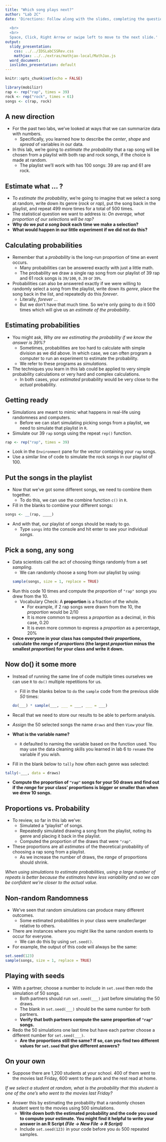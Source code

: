```yaml
---
title: "Which song plays next?"
author: "Lab 2C"
date: 'Directions: Follow along with the slides, completing the questions in <font color=#25679E><b>blue</b></font> on your computer, and answering the questions in **red** in your journal.  
  
  <br>
  <br>
  Space, Click, Right Arrow or swipe left to move to the next slide.'
output:
  slidy_presentation:
    css: ../../IDSLabCSSRev.css
    mathjax: ../../extras/mathjax-local/MathJax.js
  word_document:
  ioslides_presentation: default
---
```


```r
knitr::opts_chunk$set(echo = FALSE)
```

```r
library(mobilizr)
rap <- rep("rap", times = 39)
rock <- rep("rock", times = 61)
songs <- c(rap, rock)
```

## A new direction

- For the past two labs, we've looked at ways that we can summarize data with numbers.
    - Specifically, you learned how to describe the _center_, _shape_ and _spread_ of variables in our data.
- In this lab, we're going to _estimate the probability_ that a rap song will be chosen from a playlist with both rap and rock songs, if the choice is made at random.
    - The playlist we'll work with has 100 songs: 39 are rap and 61 are rock.


## Estimate what ... ?

- To _estimate the probability_, we're going to imagine that we select a song at random, write down its genre (_rock_ or _rap_), put the song back in the playlist, and repeat 499 more times for a total of 500 times.
- The statistical question we want to address is: _On average, what proportion of our selections will be rap?_
- **Why do we _put a song back_ each time we make a selection?** 
- **What would happen in our little experiment if we did not do this?**  


## Calculating probabilities

- Remember that a _probability_ is the long-run proportion of time an event occurs.
    - Many probabilities can be answered exactly with just a little math. 
    - The probability we draw a single rap song from our playlist of 39 rap and 61 rock songs is `39/100`, `0.39` or `39%`.
- Probabilities can also be answered exactly if we were willing to randomly select a song from the playlist, write down its _genre_, place the song back in the list, and repeatedly do this _forever_.
    - Literally, _forever_ ...
    - But we don't have that much time. So we're only going to do it 500 times which will give us an _estimate of the probability_.


## Estimating probabilities

- You might ask, _Why are we estimating the probability if we know the answer is 39%?_  
    - Sometimes, probabilities are too hard to calculate with simple division as we did above. In which case, we can often program a computer to run an experiment to estimate the probability.
    - We refer to these programs as _simulations_.
- The techniques you learn in this lab could be applied to very simple probability calculations or very hard and complex calculations.
    - In both cases, your _estimated_ probability would be very close to the _actual_ probability.


## Getting ready

- Simulations are meant to mimic what happens in real-life using randomness and computers.
    - Before we can start simulating picking songs from a playlist, we need to simulate that playlist in `R`.
- <span class="blue">Simulate our 39 `rap` songs using the repeat `rep()` function.</span>
```r
rap <- rep("rap", times = 39)
```
- <span class="blue">Look in the `Environment` pane for the vector containing your `rap` songs.</span>
- <span class="blue">Use a similar line of code to simulate the rock songs in our playlist of 100.</span>


## Put the songs in the playlist

- Now that we've got some different songs, we need to combine them together.
    - To do this, we can use the combine function `c()` in `R`.
- <span class="blue">Fill in the blanks to combine your different songs:</span>
```r
songs <- __(rap, ____)
```
- And with that, our playlist of songs should be ready to go. 
    - <span class="blue">Type `songs` into the console and hit enter to see your individual _songs_.</span>


## Pick a song, any song

- Data scientists call the act of choosing things randomly from a set _sampling_.
    - We can randomly choose a song from our playlist by using:
```r
sample(songs, size = 1, replace = TRUE)
```

- <span class="blue">Run this code 10 times and compute the _proportion_ of `"rap"` songs you drew from the 10.</span>
  - Vocabulary Check: A <b>proportion</b> is a fraction of the whole.
    - For example, if 2 rap songs were drawn from the 10, the _proportion_ would be 2/10 
    - It is more common to express a _proportion_ as a decimal, in this case, 0.20
    - It is even more common to express a _proportion_ as a percentage,  20%

- **Once everyone in your class has computed their _proportions_, calculate the _range_ of _proportions_ (the largest _proportion_ minus the smallest _proportion_) for your class and write it down.**


## Now do() it some more

- Instead of running the same line of code multiple times ourselves we can use `R` to `do()` multiple repetitions for us.
    - <span class="blue">Fill in the blanks below to `do` the `sample` code from the previous slide _50_ times:</span>
```r
do(___) * sample(___, ___ = ___, ___ = ___)
```
- Recall that we need to store our results to be able to perform analysis.
- <span class="blue">_Assign_ the 50 selected songs the name `draws` and then `View` your file.</span>

- **What is the variable name?**
  - `R` defaulted to naming the variable based on the function used. You may use the data cleaning skills you learned in lab 6 to `rename` the variable if you wish.

- <span class="blue">Fill in the blank below to `tally` how often each genre was selected:</span>
```r
tally(~___, data = draws)
```
- **Compute the proportion of `"rap"` songs for your 50 draws and find out if the _range_ for your class' proportions is bigger or smaller than when we drew 10 songs.**


## Proportions vs. Probability

- To review, so far in this lab we've:
    - Simulated a "playlist" of songs.
    - Repeatedly simulated drawing a song from the playlist, noting its genre and placing it back in the playlist.
    - Computed the proportion of the draws that were `"rap"`.
- These proportions are all _estimates_ of the theoretical probability of choosing a rap song from a playlist.
    - As we increase the number of draws, the _range_ of proportions should shrink.

_When using simulations to estimate probabilities, using a large number of repeats is better because the estimates have less variability and so we can be confident we're closer to the actual value._


## Non-random Randomness

- We've seen that random simulations can produce many different outcomes.
    - Some estimated probabilities in your class were smaller/larger relative to others.
- There are instances where you might like the same random events to occur for everyone.
    - We can do this by using `set.seed()`.
- For example, the output of this code will always be the same:
```r
set.seed(123)
sample(songs, size = 1, replace = TRUE)
```


## Playing with seeds

- <span class="blue">With a partner, choose a number to include in `set.seed` then redo the simulation of 50 songs. </span>
    - Both partners should run `set.seed(___)` just before simulating the 50 draws. 
    - The blank in `set.seed(___)` should be the same number for both partners.
    - **Verify that both partners compute the same proportion of `"rap"` songs.**
- <span class="blue">Redo the 50 simulations one last time but have each partner choose a different number for `set.seed(___)`. </span>
    - **Are the proportions still the same? If so, can you find two different values for `set.seed` that give different answers?**


## On your own

- Suppose there are 1,200 students at your school. 400 of them went to the movies last Friday, 600 went to the park and the rest read at home.

_If we select a student at random, what is the probability that this student is one of the one's who went to the movies last Friday?_

- <span class="blue">Answer this by estimating the probability that a randomly chosen student went to the movies using 500 simulations.</span>
    - **Write down both the estimated probability and the code you used to compute your estimate. You might find it helpful to write your answer in an R Script _(File -> New File -> R Script)_**
    - <span class="blue">Include `set.seed(123)` in your code before you `do` 500 repeated samples.</span>